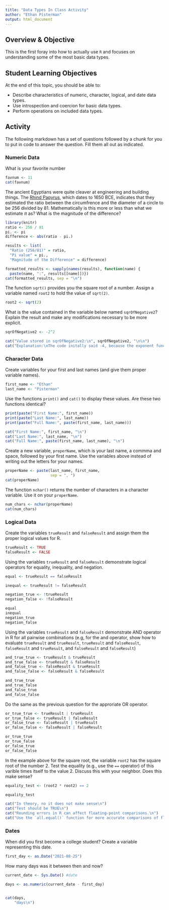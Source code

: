 ```yaml
---
title: "Data Types In Class Activity"
author: "Ethan Pisterman"
output: html_document
---
```


## Overview & Objective

This is the first foray into how to actually use `R` and focuses on understanding some of the most basic data types.

## Student Learning Objectives

At the end of this topic, you should be able to:  

 - Describe characteristics of numeric, character, logical, and date data types.  
 - Use introspection and coercion for basic data types. 
 - Perform operations on included data types.  


## Activity

The following markdown has a set of questions followed by a chunk for you to put in code to answer the question.  Fill them all out as indicated.


### Numeric Data

What is your favorite number

```r
favnum <- 11
cat(favnum)
```


The ancient Egyptians were quite cleaver at engineering and building things.  The [Rhind Papyrus](https://en.wikipedia.org/wiki/Rhind_Mathematical_Papyrus), which dates to 1650 BCE, indicates that they estimated the ratio between the circumfrence and the diameter of a circle to be 256 divided by 81.  Mathematically is this more or less than what we estimate $\pi$ as?  What is the magnitude of the difference?

```r
library(knitr)
ratio <- 256 / 81
pi. <- pi
difference <- abs(ratio - pi.)

results <- list(
  "Ratio (256/81)" = ratio,
  "Pi value" = pi.,
  "Magnitude of the Difference" = difference)

formatted_results <- sapply(names(results), function(name) {
  paste(name, ":", results[[name]])})
cat(formatted_results, sep = "\n")

```



The function `sqrt()` provides you the square root of a number. Assign a variable named `root2` to hold the value of `sqrt(2)`.

```r
root2 <- sqrt(2)
```


What is the value contained in the variable below named `sqrOfNegative2`?  Explain the result and make any modifications necessary to be more explicit.

```r
sqrOfNegative2 <- -2^2

cat("Value stored in sqrOfNegative2:\n", sqrOfNegative2, "\n\n")
cat("Explanation:\nThe code initally said -4, because the exponent function has higher precedence than the minus (PEMDAS). Consequently, the calculation is seen as -(2^2), which results in -4.\n")
```

### Character Data

Create variables for your first and last names (and give them proper variable names).

```r
first_name <- "Ethan"
last_name <- "Pisterman"
```


Use the functions `print()` and `cat()` to display these values.  Are these two functions identical?

```r
print(paste("First Name:", first_name))
print(paste("Last Name:", last_name))
print(paste("Full Name:", paste(first_name, last_name)))
```

```r
cat("First Name:", first_name, "\n")
cat("Last Name:", last_name, "\n")
cat("Full Name:", paste(first_name, last_name), "\n")
```

Create a new variable, `properName`, which is your last name, a commma and space, followed by your first name.  Use the variables above instead of writing out the letters for your names.

```r
properName <- paste(last_name, first_name,
                    sep = ", ")
cat(properName)
```


The function `nchar()` returns the number of characters in a character variable.  Use it on your `properName`.

```r
num_chars <- nchar(properName)
cat(num_chars)
```


### Logical Data 

Create the variables `trueResult` and `falseResult` and assign them the proper logical values for R.

```r
trueResult <- TRUE
falseResult <- FALSE
```


Using the variables `trueResult` and `falseResult` demonstrate logical operators for equality, inequality, and negation.

```r
equal <- trueResult == falseResult

inequal <- trueResult != falseResult

negation_true <- !trueResult
negation_false <- !falseResult

equal
inequal
negation_true
negation_false
```


Using the variables `trueResult` and `falseResult` demonstrate AND operator in R for all pairwise combinations (e.g, for the and operator, show how to evaluate `trueResult` and `trueResult`, `trueResult` and `falseResult`, `falseResult` and `trueResult`, and `falseResult` and `falseResult`)

```r
and_true_true <- trueResult & trueResult
and_true_false <- trueResult & falseResult
and_false_true <- falseResult & trueResult
and_false_false <- falseResult & falseResult

and_true_true
and_true_false
and_false_true
and_false_false
```

Do the same as the previous question for the approriate OR operator.

```r
or_true_true <- trueResult | trueResult
or_true_false <- trueResult | falseResult
or_false_true <- falseResult | trueResult
or_false_false <- falseResult | falseResult

or_true_true
or_true_false
or_false_true
or_false_false
```




In the example above for the square root, the variable `root2` has the square root of the number $2$.  Test the equality (e.g., use the `==` operator) of this varible times itself to the value $2$. Discuss this with your neighbor.  Does this make sense?

```r
equality_test <- (root2 * root2) == 2

equality_test

cat("In theory, no it does not make sense\n")
cat("Test should be TRUE\n")
cat("Rounding errors in R can affect floating-point comparisons.\n")
cat("Use the `all.equal()` function for more accurate comparisons of floating points.\n")

```



### Dates


When did you first become a college student?  Create a variable representing this date.

```r
first_day <- as.Date("2021-08-25") 
```


How many days was it between then and now?

```r
current_date <- Sys.Date() #date

days <- as.numeric(current_date - first_day)


cat(days,
    "days\n")
```
